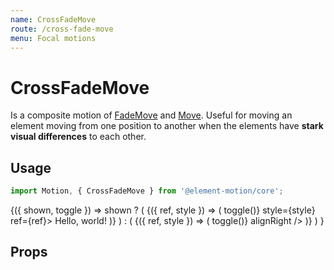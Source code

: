 ```yaml
---
name: CrossFadeMove
route: /cross-fade-move
menu: Focal motions
---
```



# CrossFadeMove

Is a composite motion of [FadeMove](/fade-move) and [Move](/move).
Useful for moving an element moving from one position to another when the elements have **stark visual differences** to each other.

## Usage

```js
import Motion, { CrossFadeMove } from '@element-motion/core';
```

<Playground>
  <Common.Toggler interval>
    {({ shown, toggle }) =>
      shown ? (
        <Motion name="cross-fade-move" key="1">
          <CrossFadeMove>
            {({ ref, style }) => (
              <Styled.Box onClick={() => toggle()} style={style} ref={ref}>
                Hello, world!
              </Styled.Box>
            )}
          </CrossFadeMove>
        </Motion>
      ) : (
        <Motion name="cross-fade-move" key="2">
          <CrossFadeMove>
            {({ ref, style }) => (
              <Styled.Box style={style} ref={ref} onClick={() => toggle()} alignRight />
            )}
          </CrossFadeMove>
        </Motion>
      )
    }
  </Common.Toggler>
</Playground>

## Props

<Props of={CrossFadeMove} />
